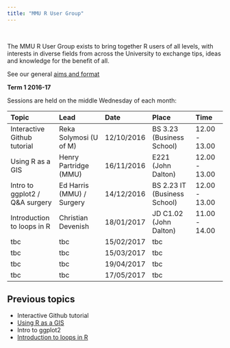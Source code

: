```yaml
---
title: "MMU R User Group"
---
```


<br>


The MMU R User Group exists to bring together R users of all levels, with interests in diverse fields from across the University to exchange tips, ideas and knowledge for the benefit of all.


See our general [aims and format]

[aims and format]: https://mmu-r-user-group.github.io/statement.html

**Term 1 2016-17**

Sessions are held on the middle Wednesday of each month: 


| Topic           | Lead          | Date       | Place         | Time     |
| :-------------- |:--------------| :--------- | :-------------|:---------|
| Interactive Github tutorial   | Reka Solymosi (U of M)  | 12/10/2016 | BS 3.23 (Business School) |12.00 - 13.00 |
| Using R as a GIS              | Henry Partridge (MMU)   | 16/11/2016 |   E221 (John Dalton)      |12.00 - 13.00|
| Intro to ggplot2 / Q&A surgery| Ed Harris (MMU) / Surgery  |14/12/2016| BS 2.23 IT  (Business School) |12.00 - 13.00 |
|  Introduction to loops in R   | Christian Devenish      | 18/01/2017 | JD C1.02 (John Dalton)    |11.00 - 14.00|        
|  tbc | tbc  | 15/02/2017| tbc | |
|  tbc | tbc  | 15/03/2017| tbc | |
|  tbc | tbc  | 19/04/2017| tbc | |
|  tbc | tbc  | 17/05/2017| tbc | |



## Previous topics

* Interactive Github tutorial  
* [Using R as a GIS](http://pracademic.io/gis.htm)  
* Intro to ggplot2  
* [Introduction to loops in R ](ttps://github.com/Cdevenish/Teaching/blob/master/IntroR/Intro_loops.r )  

